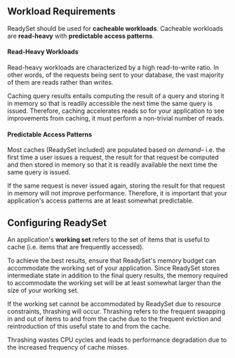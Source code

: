 
## Workload Requirements
ReadySet should be used for **cacheable workloads**. Cacheable workloads are **read-heavy** with 
**predictable access patterns**. 

#### Read-Heavy Workloads 
Read-heavy workloads are characterized by a high read-to-write ratio. In other words, of the requests
being sent to your database, the vast majority of them are reads rather than writes. 

Caching query results entails computing the result of a query and storing it in memory so that is readily accessible
the next time the same query is issued. Therefore, caching accelerates reads so for your application to see improvements
from caching, it must perform a non-trivial number of reads. 

#### Predictable Access Patterns
Most caches (ReadySet included) are populated based on *demand*– i.e. the first time a user issues a request, the result for that request be computed and then stored in memory so that it is 
readily available the next time the same query is issued. 

If the same request is never issued again, storing the result for that request in memory will not improve performance. Therefore, it is important that your application's access patterns are at least 
somewhat predictable.


## Configuring ReadySet
An application's **working set** refers to the set of items that is useful to cache (i.e. items that are frequently accessed).

To achieve the best results, ensure that ReadySet's memory budget can accommodate the working set of your application. Since ReadySet stores intermediate state in addition to the final query results, 
the memory required to accommodate the working set will be at least somewhat larger than the size of your working set. 

If the working set cannot be accommodated by ReadySet due to resource constraints, thrashing will occur. Thrashing refers to 
the frequent swapping in and out of items to and from the cache due to the frequent eviction and reintroduction of this useful state 
to and from the cache. 

Thrashing wastes CPU cycles and leads to performance degradation due to the increased frequency of cache misses. 